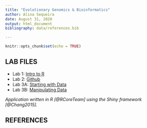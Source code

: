 ```yaml
---
title: "Evolutionary Genomics & Bioinformatics"
author: Alina Sequeira
date: August 31, 2020
output: html_document
bibliography: data/references.bib

---
```


```r
knitr::opts_chunk$set(echo = TRUE)
```


## LAB FILES
* Lab 1: [Intro to R](Alina-Lab1.html)
* Lab 2: [Github](Lab-2_Alina.html)
* Lab 3A: [Starting with Data](Lab_3A.html)
* Lab 3B: [Manipulating Data](Lab_3B.html)

*Application written in R [@RCoreTeam] using the Shiny framework [@Chang2015].*

## REFERENCES


